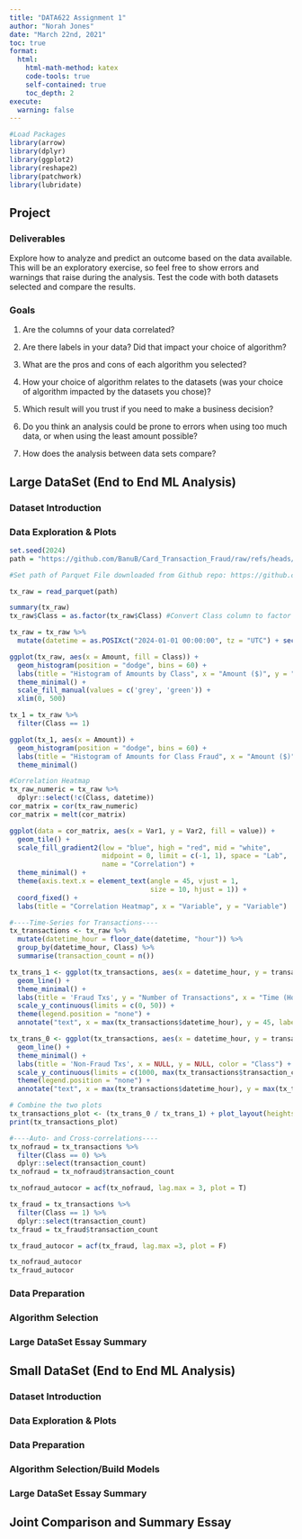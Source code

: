 ---
title: "DATA622 Assignment 1"
author: "Norah Jones"
date: "March 22nd, 2021"
toc: true
format:
  html:
    html-math-method: katex
    code-tools: true
    self-contained: true
    toc_depth: 2
execute:
  warning: false
---

```{r}
#Load Packages
library(arrow)
library(dplyr)
library(ggplot2)
library(reshape2)
library(patchwork)
library(lubridate)
```

## Project

### **Deliverables**

Explore how to analyze and predict an outcome based on the data available. This will be an exploratory exercise, so feel free to show errors and warnings that raise during the analysis. Test the code with both datasets selected and compare the results.

### **Goals**

1.  Are the columns of your data correlated?

2.  Are there labels in your data? Did that impact your choice of algorithm?

3.  What are the pros and cons of each algorithm you selected?

4.  How your choice of algorithm relates to the datasets (was your choice of algorithm impacted by the datasets you chose)?

5.  Which result will you trust if you need to make a business decision?

6.  Do you think an analysis could be prone to errors when using too much data, or when using the least amount possible?

7.  How does the analysis between data sets compare?

## Large DataSet (End to End ML Analysis)

### Dataset Introduction

### Data Exploration & Plots

```{r}
set.seed(2024)
path = "https://github.com/BanuB/Card_Transaction_Fraud/raw/refs/heads/master/creditcard.parquet" 

#Set path of Parquet File downloaded from Github repo: https://github.com/lucasweyrich958/DATA622/blob/main/sales.parquet

tx_raw = read_parquet(path)

summary(tx_raw)
tx_raw$Class = as.factor(tx_raw$Class) #Convert Class column to factor

tx_raw = tx_raw %>%
  mutate(datetime = as.POSIXct("2024-01-01 00:00:00", tz = "UTC") + seconds(Time)) #Make new column that shows datetime

ggplot(tx_raw, aes(x = Amount, fill = Class)) +
  geom_histogram(position = "dodge", bins = 60) +
  labs(title = "Histogram of Amounts by Class", x = "Amount ($)", y = "Frequency") +
  theme_minimal() +
  scale_fill_manual(values = c('grey', 'green')) +
  xlim(0, 500)

tx_1 = tx_raw %>%
  filter(Class == 1)

ggplot(tx_1, aes(x = Amount)) +
  geom_histogram(position = "dodge", bins = 60) +
  labs(title = "Histogram of Amounts for Class Fraud", x = "Amount ($)", y = "Frequency") +
  theme_minimal()

#Correlation Heatmap
tx_raw_numeric = tx_raw %>%
  dplyr::select(!c(Class, datetime))
cor_matrix = cor(tx_raw_numeric)
cor_matrix = melt(cor_matrix)

ggplot(data = cor_matrix, aes(x = Var1, y = Var2, fill = value)) +
  geom_tile() +
  scale_fill_gradient2(low = "blue", high = "red", mid = "white", 
                       midpoint = 0, limit = c(-1, 1), space = "Lab", 
                       name = "Correlation") +
  theme_minimal() + 
  theme(axis.text.x = element_text(angle = 45, vjust = 1, 
                                   size = 10, hjust = 1)) +
  coord_fixed() +
  labs(title = "Correlation Heatmap", x = "Variable", y = "Variable")

#----Time-Series for Transactions----
tx_transactions <- tx_raw %>%
  mutate(datetime_hour = floor_date(datetime, "hour")) %>%
  group_by(datetime_hour, Class) %>%
  summarise(transaction_count = n())

tx_trans_1 <- ggplot(tx_transactions, aes(x = datetime_hour, y = transaction_count, color = as.factor(Class))) +
  geom_line() +
  theme_minimal() +
  labs(title = 'Fraud Txs', y = "Number of Transactions", x = "Time (Hourly)") +
  scale_y_continuous(limits = c(0, 50)) +
  theme(legend.position = "none") +
  annotate("text", x = max(tx_transactions$datetime_hour), y = 45, label = expression(rho[1] == -0.226), hjust = 1)

tx_trans_0 <- ggplot(tx_transactions, aes(x = datetime_hour, y = transaction_count, color = as.factor(Class))) +
  geom_line() +
  theme_minimal() +
  labs(title = 'Non-Fraud Txs', x = NULL, y = NULL, color = "Class") +
  scale_y_continuous(limits = c(1000, max(tx_transactions$transaction_count))) +
  theme(legend.position = "none") +
  annotate("text", x = max(tx_transactions$datetime_hour), y = max(tx_transactions$transaction_count) - 50, label = expression(rho[1] == 0.918), hjust = 1)

# Combine the two plots
tx_transactions_plot <- (tx_trans_0 / tx_trans_1) + plot_layout(heights = c(2, 1))
print(tx_transactions_plot)

#----Auto- and Cross-correlations----
tx_nofraud = tx_transactions %>%
  filter(Class == 0) %>%
  dplyr::select(transaction_count)
tx_nofraud = tx_nofraud$transaction_count

tx_nofraud_autocor = acf(tx_nofraud, lag.max = 3, plot = T)

tx_fraud = tx_transactions %>%
  filter(Class == 1) %>%
  dplyr::select(transaction_count)
tx_fraud = tx_fraud$transaction_count

tx_fraud_autocor = acf(tx_fraud, lag.max =3, plot = F)

tx_nofraud_autocor
tx_fraud_autocor


```

### Data Preparation

### Algorithm Selection

### Large DataSet Essay Summary

## Small DataSet (End to End ML Analysis)

### Dataset Introduction

### Data Exploration & Plots

### Data Preparation 

### Algorithm Selection/Build Models

### Large DataSet Essay Summary

## Joint Comparison and Summary Essay
